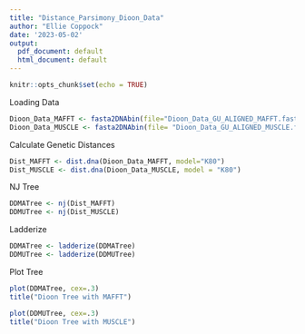 ```yaml
---
title: "Distance_Parsimony_Dioon_Data"
author: "Ellie Coppock"
date: '2023-05-02'
output:
  pdf_document: default
  html_document: default
---
```


```r
knitr::opts_chunk$set(echo = TRUE)
```

Loading Data
```r
Dioon_Data_MAFFT <- fasta2DNAbin(file="Dioon_Data_GU_ALIGNED_MAFFT.fasta")
Dioon_Data_MUSCLE <- fasta2DNAbin(file= "Dioon_Data_GU_ALIGNED_MUSCLE.fasta")
```
Calculate Genetic Distances
```r
Dist_MAFFT <- dist.dna(Dioon_Data_MAFFT, model="K80")
Dist_MUSCLE <- dist.dna(Dioon_Data_MUSCLE, model = "K80")
```

NJ Tree 
```r
DDMATree <- nj(Dist_MAFFT)
DDMUTree <- nj(Dist_MUSCLE)
```

Ladderize
```r
DDMATree <- ladderize(DDMATree)
DDMUTree <- ladderize(DDMUTree)
```

Plot Tree
```r
plot(DDMATree, cex=.3)
title("Dioon Tree with MAFFT")

plot(DDMUTree, cex=.3)
title("Dioon Tree with MUSCLE")
```

